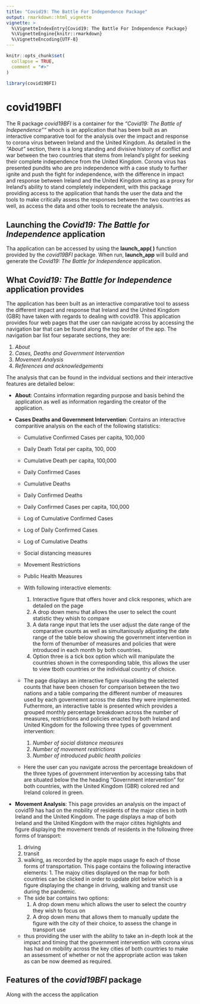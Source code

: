 ```yaml
---
title: "Covid19: The Battle For Independence Package"
output: rmarkdown::html_vignette
vignette: >
  %\VignetteIndexEntry{Covid19: The Battle For Independence Package}
  %\VignetteEngine{knitr::rmarkdown}
  %\VignetteEncoding{UTF-8}
---
```


```r
knitr::opts_chunk$set(
  collapse = TRUE,
  comment = "#>"
)
```

```r
library(covid19BFI)
```

# **covid19BFI**

The R package _covid19BFI_ is a container for the _"Covid19: The Battle of Independence""_ whoch is an application that has been built as an interactive comparative tool for the analysis over the impact and response to corona virus between Ireland and the United Kingdom. As detailed in the _"About"_ section, there is a long standing and divisive history of conflict and war between the two countries that stems from Ireland's plight for seeking their complete independence from the United Kingdom. Corona virus has presented pundits who are pro independence  with a case study to further ignite and push the fight for independence, with the difference in impact and response between Ireland and the United Kingdom acting as a proxy for Ireland's ability to stand completely independent, with this package providing access to the application that hands
the user the data and the tools to make critically assess the responses between the two countries as well, as access the data and other tools to recreate the analysis.

## Launching the _Covid19: The Battle for Independence_ application

Tha application can be accessed by using the **launch_app( )** function provided by the _covid19BFI_ package. When run, **launch_app** will build and generate the _Covid19: The Battle for Independence_ application.

## What _Covid19: The Battle for Independence_ application provides

The application has been built as an interactive comparative tool to assess the different impact and response that Ireland and the United Kingdom (GBR) have taken with regards to dealing with covid19. This application provides four web pages that the user can navigate across by accessing the navigation bar that can be found along the top border of the app. The navigation bar list four separate sections, they are:

  1. _About_ 
  2. _Cases, Deaths and Government Intervention_
  3. _Movement Analysis_
  4. _References and acknowledgements_

The analysis that can be found in the indvidual sections and their interactive features are detailed below:

  - **About**: Contains information regarding purpose and basis behind the application as well as information regarding the creator of the application.
  
  - **Cases Deaths and Government Intervention**: Contains an interactive comparitive analysis on the each of the following statistics: 
  
      - Cumulative Confirmed Cases per capita, 100,000
     - Daily Death Total per capita, 100, 000
     - Cumulative Death per capita, 100,000
      - Daily Confirmed Cases
      - Cumulative Deaths
      - Daily Confirmed Deaths
     - Daily Confirmed Cases per capita, 100,000
     - Log of Cumulative Confirmed Cases
      - Log of Daily Confirmed Cases
      - Log of Cumulative Deaths
      - Social distancing measures
      - Movement Restrictions
      - Public Health Measures
    - With following interactive elements:
        1. Interactive figure that offers hover and click respones, which are detailed on the page
        2. A drop down menu that allows the user to select the count statistic they whish to compare
        2. A data range input that lets the user adjust the date range of the comparative counts as well as simultaniously adjusting the date range of the table below showing the government intervention in the form of thenumber of measures and policies that were introduced in each month by both countries.
        3. Option three is a tick box option which will manipulate the countries shown in the corresponding table, this allows the user to view tboth countries or the individual country of choice.
    
    - The page displays an interactive figure visualising the selected counts that have been chosen for comparison between the two nations and a table comparing the different number of measures used by each governemnt across the dates they were implemented. Futhermore, an interactive table is presented which provides a grouped monthly percentage breakdown across the number of measures, restrictions and policies enacted by both Ireland and United Kingdom for the following three types of government intervention:

      1. _Number of social distance measures_
      2. _Number of movement restrictions_
      3. _Number of introduced public health policies_
  
    - Here the user can you navigate across the percentage breakdown of the three types of government intervention by accessing tabs that are situated below the the heading "Government intervention" for both countries, with the United Kingdom (GBR) colored red and Ireland colored in green.
        
  - **Movement Analysis**: This page provides an analysis on the impact of covid19 has had on the mobility of residents of the major cities in both Ireland and the United Kingdom. The page displays a map of both Ireland and the United Kingdom with the major citites highlights and figure displaying the movement trends of residents in the following three forms of transport: 
      1. driving 
      2. transit 
      3. walking, 
    as recorded by the apple maps usage fo each of those forms of transportation. This page contains the following interactive elements:
        1. The majoy cities displayed on the map for both countries can be clicked in order to update plot below which is a figure displaying the change in driving, walking and transit use during the pandemic. 
    - The side bar contains two options:
        1. A drop down menu which allows the user to select the country they wish to focus on
        2. A drop down menu that allows them to manually update the figure with the city of their choice, to assess the change in transport use
    - thus providing the user with the ability to take an in-depth look at the impact and timing that the government intervention with corona virus has had on mobility across the key cities of both countries to make an assessment of whether or not the appropriate action was taken as can be now deemed as required.
        
## Features of the _covid19BFI_ package

Along with the access the application 
